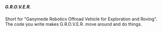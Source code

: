 ##### G.R.O.V.E.R.

Short for "Ganymede Robotics Offroad Vehicle for Exploration and Roving".
The code you write makes G.R.O.V.E.R. move around and do things.
